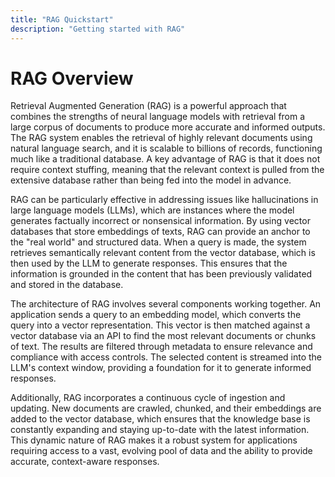 ```yaml
---
title: "RAG Quickstart"
description: "Getting started with RAG"
---
```


# RAG Overview

Retrieval Augmented Generation (RAG) is a powerful approach that combines the strengths of neural language models with retrieval from a large corpus of documents to produce more accurate and informed outputs. The RAG system enables the retrieval of highly relevant documents using natural language search, and it is scalable to billions of records, functioning much like a traditional database. A key advantage of RAG is that it does not require context stuffing, meaning that the relevant context is pulled from the extensive database rather than being fed into the model in advance.

RAG can be particularly effective in addressing issues like hallucinations in large language models (LLMs), which are instances where the model generates factually incorrect or nonsensical information. By using vector databases that store embeddings of texts, RAG can provide an anchor to the "real world" and structured data. When a query is made, the system retrieves semantically relevant content from the vector database, which is then used by the LLM to generate responses. This ensures that the information is grounded in the content that has been previously validated and stored in the database.

The architecture of RAG involves several components working together. An application sends a query to an embedding model, which converts the query into a vector representation. This vector is then matched against a vector database via an API to find the most relevant documents or chunks of text. The results are filtered through metadata to ensure relevance and compliance with access controls. The selected content is streamed into the LLM's context window, providing a foundation for it to generate informed responses.

Additionally, RAG incorporates a continuous cycle of ingestion and updating. New documents are crawled, chunked, and their embeddings are added to the vector database, which ensures that the knowledge base is constantly expanding and staying up-to-date with the latest information. This dynamic nature of RAG makes it a robust system for applications requiring access to a vast, evolving pool of data and the ability to provide accurate, context-aware responses.